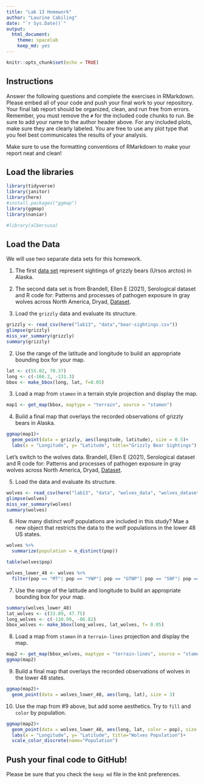 ```yaml
---
title: "Lab 13 Homework"
author: "Laurine Cabiling"
date: "`r Sys.Date()`"
output:
  html_document: 
    theme: spacelab
    keep_md: yes
---
```


```r
knitr::opts_chunk$set(echo = TRUE)
```

## Instructions
Answer the following questions and complete the exercises in RMarkdown. Please embed all of your code and push your final work to your repository. Your final lab report should be organized, clean, and run free from errors. Remember, you must remove the `#` for the included code chunks to run. Be sure to add your name to the author header above. For any included plots, make sure they are clearly labeled. You are free to use any plot type that you feel best communicates the results of your analysis.  

Make sure to use the formatting conventions of RMarkdown to make your report neat and clean!  

## Load the libraries  
```r
library(tidyverse)
library(janitor)
library(here)
#install.packages("ggmap")
library(ggmap)
library(naniar)
``` 

```r
#library(albersusa)
```

## Load the Data
We will use two separate data sets for this homework.  

1. The first [data set](https://rcweb.dartmouth.edu/~f002d69/workshops/index_rspatial.html) represent sightings of grizzly bears (Ursos arctos) in Alaska.  

2. The second data set is from Brandell, Ellen E (2021), Serological dataset and R code for: Patterns and processes of pathogen exposure in gray wolves across North America, Dryad, [Dataset](https://doi.org/10.5061/dryad.5hqbzkh51).  

1. Load the `grizzly` data and evaluate its structure.  
```r
grizzly <- read_csv(here("lab13", "data","bear-sightings.csv"))
glimpse(grizzly)
miss_var_summary(grizzly)
summary(grizzly)
```

2. Use the range of the latitude and longitude to build an appropriate bounding box for your map.  
```r
lat <- c(55.02, 70.37)
long <- c(-166.2, -131.3)
bbox <- make_bbox(long, lat, f=0.05)
```


3. Load a map from `stamen` in a terrain style projection and display the map.  
```r
map1 <- get_map(bbox, maptype = "terrain", source = "stamen")
```


4. Build a final map that overlays the recorded observations of grizzly bears in Alaska.  
```r
ggmap(map1)+
  geom_point(data = grizzly, aes(longitude, latitude), size = 0.5)+
  labs(x = "Longitude", y= "Latitude", title="Grizzly Bear Sightings")
```


Let's switch to the wolves data. Brandell, Ellen E (2021), Serological dataset and R code for: Patterns and processes of pathogen exposure in gray wolves across North America, Dryad, [Dataset](https://doi.org/10.5061/dryad.5hqbzkh51).  

5. Load the data and evaluate its structure.  
```r
wolves <- read_csv(here("lab13", "data", "wolves_data", "wolves_dataset.csv"))
glimpse(wolves)
miss_var_summary(wolves)
summary(wolves)
```


6. How many distinct wolf populations are included in this study? Mae a new object that restricts the data to the wolf populations in the lower 48 US states.  
```r
wolves %>% 
  summarize(population = n_distinct(pop))
```
```r
table(wolves$pop)
```
```r
wolves_lower_48 <- wolves %>% 
  filter(pop == "MT"| pop == "YNP"| pop == "GTNP"| pop == "SNF"| pop == "MI" | pop == "MEXICAN")
```


7. Use the range of the latitude and longitude to build an appropriate bounding box for your map.  
```r
summary(wolves_lower_48)
lat_wolves <- c(33.89, 47.75)
long_wolves <- c(-110.99, -86.82)
bbox_wolves <- make_bbox(long_wolves, lat_wolves, f= 0.05)
```


8.  Load a map from `stamen` in a `terrain-lines` projection and display the map.  
```r
map2 <- get_map(bbox_wolves, maptype = "terrain-lines", source = "stamen")
ggmap(map2)
```


9. Build a final map that overlays the recorded observations of wolves in the lower 48 states.  
```r
ggmap(map2)+
  geom_point(data = wolves_lower_48, aes(long, lat), size = 3)
```


10. Use the map from #9 above, but add some aesthetics. Try to `fill` and `color` by population.  
```r
ggmap(map2)+
  geom_point(data = wolves_lower_48, aes(long, lat, color = pop), size = 3)+
  labs(x = "Longitude", y= "Latitude", title="Wolves Population")+
  scale_color_discrete(name="Population")
```


## Push your final code to GitHub!
Please be sure that you check the `keep md` file in the knit preferences. 